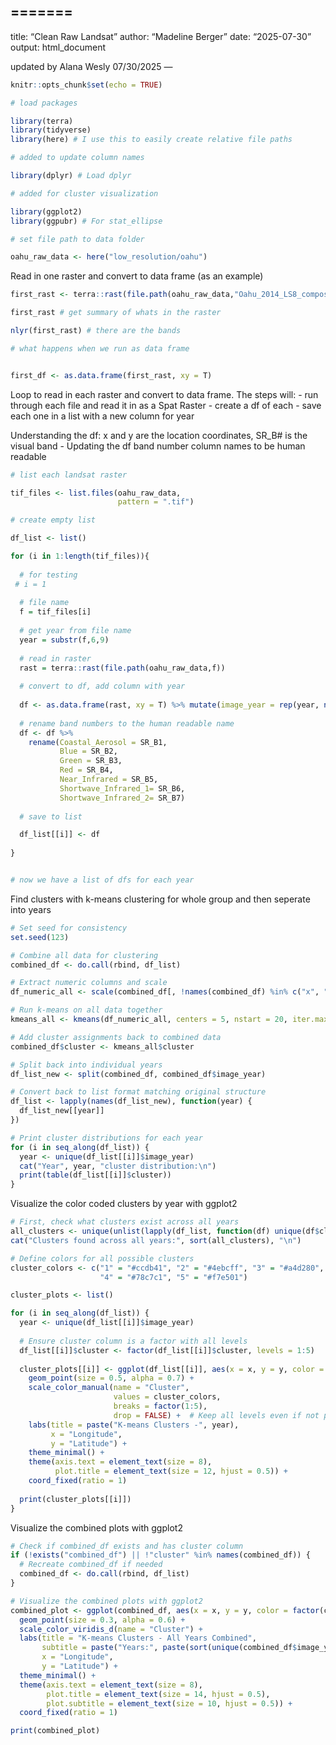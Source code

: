 =======
---
title: "Clean Raw Landsat"
author: "Madeline Berger"
date: "2025-07-30"
output: html_document

updated by Alana Wesly
07/30/2025
---

```{r setup, include=FALSE}
knitr::opts_chunk$set(echo = TRUE)

# load packages 

library(terra)
library(tidyverse)
library(here) # I use this to easily create relative file paths

# added to update column names

library(dplyr) # Load dplyr

# added for cluster visualization

library(ggplot2)
library(ggpubr) # For stat_ellipse

# set file path to data folder 

oahu_raw_data <- here("low_resolution/oahu")


```

Read in one raster and convert to data frame (as an example)

```{r}

first_rast <- terra::rast(file.path(oahu_raw_data,"Oahu_2014_LS8_composite_low_resolution.tif")) #read in the tif file as a SpatRaster using terra

first_rast # get summary of whats in the raster

nlyr(first_rast) # there are the bands

# what happens when we run as data frame


first_df <- as.data.frame(first_rast, xy = T)


```

Loop to read in each raster and convert to data frame. The steps will:
- run through each file and read it in as a Spat Raster
- create a df of each
- save each one in a list with a new column for year

Understanding the df: x and y are the location coordinates, SR_B# is the visual band
- Updating the df band number column names to be human readable

```{r}

# list each landsat raster

tif_files <- list.files(oahu_raw_data,
                        pattern = ".tif")

# create empty list

df_list <- list()

for (i in 1:length(tif_files)){
  
  # for testing
 # i = 1
  
  # file name
  f = tif_files[i]
  
  # get year from file name
  year = substr(f,6,9)
  
  # read in raster
  rast = terra::rast(file.path(oahu_raw_data,f))
  
  # convert to df, add column with year
  
  df <- as.data.frame(rast, xy = T) %>% mutate(image_year = rep(year, nrow(.)))
  
  # rename band numbers to the human readable name
  df <- df %>%
    rename(Coastal_Aerosol = SR_B1,
           Blue = SR_B2,
           Green = SR_B3,
           Red = SR_B4,
           Near_Infrared = SR_B5,
           Shortwave_Infrared_1= SR_B6,
           Shortwave_Infrared_2= SR_B7)
  
  # save to list 

  df_list[[i]] <- df
  
}


# now we have a list of dfs for each year 


```
Find clusters with k-means clustering for whole group and then seperate into years 

```{r}
# Set seed for consistency
set.seed(123)

# Combine all data for clustering
combined_df <- do.call(rbind, df_list)

# Extract numeric columns and scale
df_numeric_all <- scale(combined_df[, !names(combined_df) %in% c("x", "y", "image_year")])

# Run k-means on all data together
kmeans_all <- kmeans(df_numeric_all, centers = 5, nstart = 20, iter.max = 100)

# Add cluster assignments back to combined data
combined_df$cluster <- kmeans_all$cluster

# Split back into individual years
df_list_new <- split(combined_df, combined_df$image_year)

# Convert back to list format matching original structure
df_list <- lapply(names(df_list_new), function(year) {
  df_list_new[[year]]
})

# Print cluster distributions for each year
for (i in seq_along(df_list)) {
  year <- unique(df_list[[i]]$image_year)
  cat("Year", year, "cluster distribution:\n")
  print(table(df_list[[i]]$cluster))
}
```

Visualize the color coded clusters by year with ggplot2

```{r}
# First, check what clusters exist across all years
all_clusters <- unique(unlist(lapply(df_list, function(df) unique(df$cluster))))
cat("Clusters found across all years:", sort(all_clusters), "\n")

# Define colors for all possible clusters
cluster_colors <- c("1" = "#ccdb41", "2" = "#4ebcff", "3" = "#a4d280", 
                    "4" = "#78c7c1", "5" = "#f7e501")

cluster_plots <- list()

for (i in seq_along(df_list)) {
  year <- unique(df_list[[i]]$image_year)
  
  # Ensure cluster column is a factor with all levels
  df_list[[i]]$cluster <- factor(df_list[[i]]$cluster, levels = 1:5)
  
  cluster_plots[[i]] <- ggplot(df_list[[i]], aes(x = x, y = y, color = cluster)) +
    geom_point(size = 0.5, alpha = 0.7) +
    scale_color_manual(name = "Cluster", 
                       values = cluster_colors,
                       breaks = factor(1:5),
                       drop = FALSE) +  # Keep all levels even if not present
    labs(title = paste("K-means Clusters -", year),
         x = "Longitude", 
         y = "Latitude") +
    theme_minimal() +
    theme(axis.text = element_text(size = 8),
          plot.title = element_text(size = 12, hjust = 0.5)) +
    coord_fixed(ratio = 1)
  
  print(cluster_plots[[i]])
}

```

Visualize the combined plots with ggplot2

```{r}

# Check if combined_df exists and has cluster column
if (!exists("combined_df") || !"cluster" %in% names(combined_df)) {
  # Recreate combined_df if needed
  combined_df <- do.call(rbind, df_list)
}

# Visualize the combined plots with ggplot2
combined_plot <- ggplot(combined_df, aes(x = x, y = y, color = factor(cluster))) +
  geom_point(size = 0.3, alpha = 0.6) +
  scale_color_viridis_d(name = "Cluster") +
  labs(title = "K-means Clusters - All Years Combined",
       subtitle = paste("Years:", paste(sort(unique(combined_df$image_year)), collapse = ", ")),
       x = "Longitude", 
       y = "Latitude") +
  theme_minimal() +
  theme(axis.text = element_text(size = 8),
        plot.title = element_text(size = 14, hjust = 0.5),
        plot.subtitle = element_text(size = 10, hjust = 0.5)) +
  coord_fixed(ratio = 1)

print(combined_plot)

```

